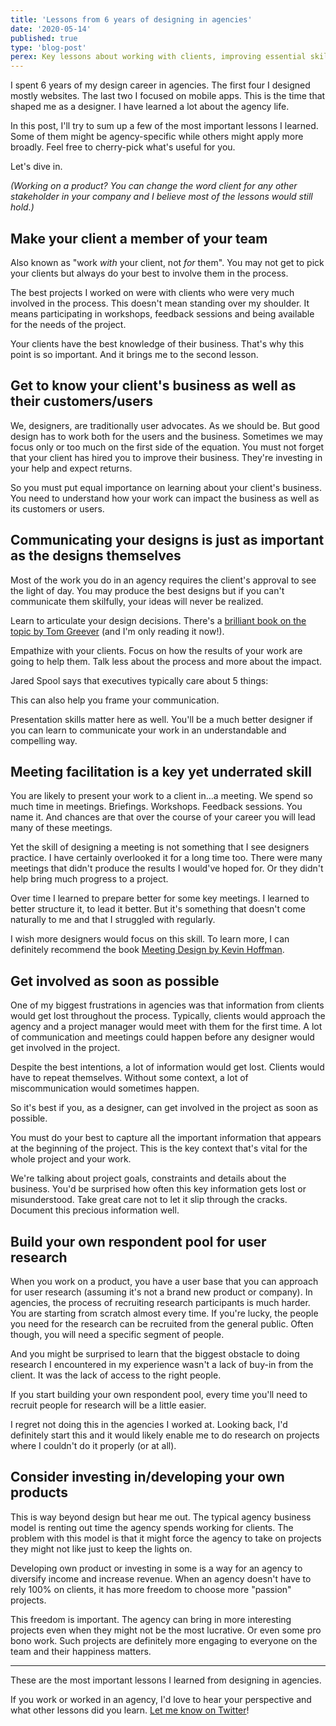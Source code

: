 ```yaml
---
title: 'Lessons from 6 years of designing in agencies'
date: '2020-05-14'
published: true
type: 'blog-post'
perex: Key lessons about working with clients, improving essential skills to thrive in agencies and more.
---
```


I spent 6 years of my design career in agencies. The first four I designed mostly websites. The last two I focused on mobile apps. This is the time that shaped me as a designer. I have learned a lot about the agency life.

In this post, I'll try to sum up a few of the most important lessons I learned. Some of them might be agency-specific while others might apply more broadly. Feel free to cherry-pick what's useful for you.

Let's dive in.

_(Working on a product? You can change the word client for any other stakeholder in your company and I believe most of the lessons would still hold.)_

## Make your client a member of your team

Also known as "work _with_ your client, not _for_ them". You may not get to pick your clients but always do your best to involve them in the process.

The best projects I worked on were with clients who were very much involved in the process. This doesn't mean standing over my shoulder. It means participating in workshops, feedback sessions and being available for the needs of the project.

Your clients have the best knowledge of their business. That's why this point is so important. And it brings me to the second lesson.

## Get to know your client's business as well as their customers/users

We, designers, are traditionally user advocates. As we should be. But good design has to work both for the users and the business. Sometimes we may focus only or too much on the first side of the equation. You must not forget that your client has hired you to improve their business. They're investing in your help and expect returns.

So you must put equal importance on learning about your client's business. You need to understand how your work can impact the business as well as its customers or users.

## Communicating your designs is just as important as the designs themselves

Most of the work you do in an agency requires the client's approval to see the light of day. You may produce the best designs but if you can't communicate them skilfully, your ideas will never be realized.

Learn to articulate your design decisions. There's a [brilliant book on the topic by Tom Greever](http://shop.oreilly.com/product/0636920037422.do) (and I'm only reading it now!).

Empathize with your clients. Focus on how the results of your work are going to help them. Talk less about the process and more about the impact.

Jared Spool says that executives typically care about 5 things:

<Tweet
  tweetLink="jmspool/status/961804803440562176"
  align="center"
  theme="dark"
/>

This can also help you frame your communication.

Presentation skills matter here as well. You'll be a much better designer if you can learn to communicate your work in an understandable and compelling way.

## Meeting facilitation is a key yet underrated skill

You are likely to present your work to a client in...a meeting. We spend so much time in meetings. Briefings. Workshops. Feedback sessions. You name it. And chances are that over the course of your career you will lead many of these meetings.

Yet the skill of designing a meeting is not something that I see designers practice. I have certainly overlooked it for a long time too. There were many meetings that didn't produce the results I would've hoped for. Or they didn't help bring much progress to a project.

Over time I learned to prepare better for some key meetings. I learned to better structure it, to lead it better. But it's something that doesn't come naturally to me and that I struggled with regularly.

I wish more designers would focus on this skill. To learn more, I can definitely recommend the book [Meeting Design by Kevin Hoffman](https://rosenfeldmedia.com/books/meeting-design/).

## Get involved as soon as possible

One of my biggest frustrations in agencies was that information from clients would get lost throughout the process. Typically, clients would approach the agency and a project manager would meet with them for the first time. A lot of communication and meetings could happen before any designer would get involved in the project.

Despite the best intentions, a lot of information would get lost. Clients would have to repeat themselves. Without some context, a lot of miscommunication would sometimes happen.

So it's best if you, as a designer, can get involved in the project as soon as possible.

You must do your best to capture all the important information that appears at the beginning of the project. This is the key context that's vital for the whole project and your work.

We're talking about project goals, constraints and details about the business. You'd be surprised how often this key information gets lost or misunderstood. Take great care not to let it slip through the cracks. Document this precious information well.

## Build your own respondent pool for user research

When you work on a product, you have a user base that you can approach for user research (assuming it's not a brand new product or company). In agencies, the process of recruiting research participants is much harder.  
You are starting from scratch almost every time. If you're lucky, the people you need for the research can be recruited from the general public. Often though, you will need a specific segment of people.

And you might be surprised to learn that the biggest obstacle to doing research I encountered in my experience wasn't a lack of buy-in from the client. It was the lack of access to the right people.

If you start building your own respondent pool, every time you'll need to recruit people for research will be a little easier.

I regret not doing this in the agencies I worked at. Looking back, I'd definitely start this and it would likely enable me to do research on projects where I couldn't do it properly (or at all).

## Consider investing in/developing your own products

This is way beyond design but hear me out. The typical agency business model is renting out time the agency spends working for clients. The problem with this model is that it might force the agency to take on projects they might not like just to keep the lights on.

Developing own product or investing in some is a way for an agency to diversify income and increase revenue. When an agency doesn't have to rely 100% on clients, it has more freedom to choose more "passion" projects.

This freedom is important. The agency can bring in more interesting projects even when they might not be the most lucrative. Or even some pro bono work. Such projects are definitely more engaging to everyone on the team and their happiness matters.

---

These are the most important lessons I learned from designing in agencies.

If you work or worked in an agency, I'd love to hear your perspective and what other lessons did you learn. [Let me know on Twitter](https://twitter.com/amrancz)!
